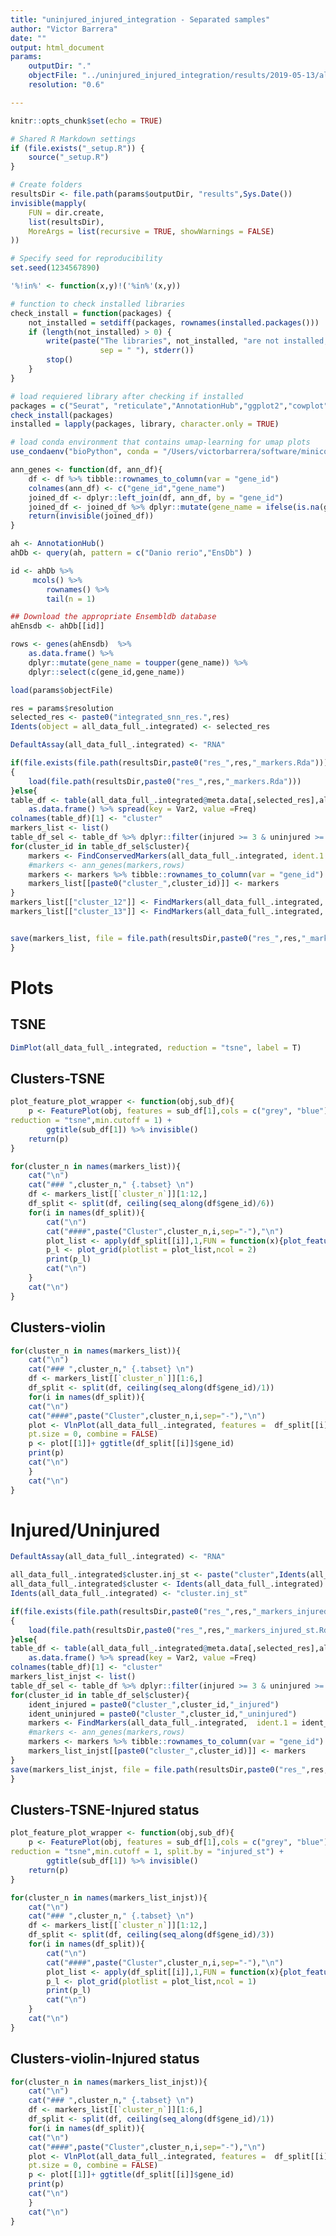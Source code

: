 ```yaml
---
title: "uninjured_injured_integration - Separated samples"
author: "Victor Barrera"
date: ""
output: html_document
params:
    outputDir: "."
    objectFile: "../uninjured_injured_integration/results/2019-05-13/all_integrated_objects.Rda"
    resolution: "0.6"

---
```


```r
knitr::opts_chunk$set(echo = TRUE)
```

```r
# Shared R Markdown settings
if (file.exists("_setup.R")) {
    source("_setup.R")
}
```

```r
# Create folders
resultsDir <- file.path(params$outputDir, "results",Sys.Date())
invisible(mapply(
    FUN = dir.create,
    list(resultsDir),
    MoreArgs = list(recursive = TRUE, showWarnings = FALSE)
))


```

```r
# Specify seed for reproducibility
set.seed(1234567890)
```

```r
'%!in%' <- function(x,y)!('%in%'(x,y))

# function to check installed libraries
check_install = function(packages) {
    not_installed = setdiff(packages, rownames(installed.packages()))
    if (length(not_installed) > 0) {
        write(paste("The libraries", not_installed, "are not installed, aborting.",
                    sep = " "), stderr())
        stop()
    }
}
```


```r
# load requiered library after checking if installed
packages = c("Seurat", "reticulate","AnnotationHub","ggplot2","cowplot", "dplyr","tidyr")
check_install(packages)
installed = lapply(packages, library, character.only = TRUE)
```

```r
# load conda environment that contains umap-learning for umap plots
use_condaenv("bioPython", conda = "/Users/victorbarrera/software/miniconda2/bin/conda", required = TRUE)
```

```r
ann_genes <- function(df, ann_df){
    df <- df %>% tibble::rownames_to_column(var = "gene_id")
    colnames(ann_df) <- c("gene_id","gene_name")
    joined_df <- dplyr::left_join(df, ann_df, by = "gene_id")
    joined_df <- joined_df %>% dplyr::mutate(gene_name = ifelse(is.na(gene_name),gene_id,gene_name)) 
    return(invisible(joined_df))
}
```

```r
ah <- AnnotationHub()
ahDb <- query(ah, pattern = c("Danio rerio","EnsDb") )

id <- ahDb %>% 
     mcols() %>%  
        rownames() %>%
        tail(n = 1)

## Download the appropriate Ensembldb database
ahEnsdb <- ahDb[[id]]

rows <- genes(ahEnsdb)  %>% 
    as.data.frame() %>% 
    dplyr::mutate(gene_name = toupper(gene_name)) %>% 
    dplyr::select(c(gene_id,gene_name))

```

```r
load(params$objectFile) 
```

```r
res = params$resolution
selected_res <- paste0("integrated_snn_res.",res)
Idents(object = all_data_full_.integrated) <- selected_res
```

```r
DefaultAssay(all_data_full_.integrated) <- "RNA"
```

```r
if(file.exists(file.path(resultsDir,paste0("res_",res,"_markers.Rda"))))
{
    load(file.path(resultsDir,paste0("res_",res,"_markers.Rda")))
}else{
table_df <- table(all_data_full_.integrated@meta.data[,selected_res],all_data_full_.integrated@meta.data$injured_st) %>% 
    as.data.frame() %>% spread(key = Var2, value =Freq)
colnames(table_df)[1] <- "cluster"
markers_list <- list()
table_df_sel <- table_df %>% dplyr::filter(injured >= 3 & uninjured >= 3)
for(cluster_id in table_df_sel$cluster){
    markers <- FindConservedMarkers(all_data_full_.integrated, ident.1 = cluster_id, grouping.var = "injured_st", verbose = FALSE)
    #markers <- ann_genes(markers,rows)
    markers <- markers %>% tibble::rownames_to_column(var = "gene_id")
    markers_list[[paste0("cluster_",cluster_id)]] <- markers
}
markers_list[["cluster_12"]] <- FindMarkers(all_data_full_.integrated, ident.1 = 12) %>% tibble::rownames_to_column(var = "gene_id")
markers_list[["cluster_13"]] <- FindMarkers(all_data_full_.integrated, ident.1 = 13) %>% tibble::rownames_to_column(var = "gene_id")


save(markers_list, file = file.path(resultsDir,paste0("res_",res,"_markers.Rda")))
}
```

# Plots

## TSNE

```r
DimPlot(all_data_full_.integrated, reduction = "tsne", label = T)
```

## Clusters-TSNE {.tabset}

```r
plot_feature_plot_wrapper <- function(obj,sub_df){
    p <- FeaturePlot(obj, features = sub_df[1],cols = c("grey", "blue"), 
reduction = "tsne",min.cutoff = 1) + 
        ggtitle(sub_df[1]) %>% invisible()
    return(p)
}

for(cluster_n in names(markers_list)){
    cat("\n")
    cat("### ",cluster_n," {.tabset} \n")
    df <- markers_list[[`cluster_n`]][1:12,]
    df_split <- split(df, ceiling(seq_along(df$gene_id)/6))
    for(i in names(df_split)){
        cat("\n")
        cat("####",paste("Cluster",cluster_n,i,sep="-"),"\n")
        plot_list <- apply(df_split[[i]],1,FUN = function(x){plot_feature_plot_wrapper(all_data_full_.integrated,x)})
        p_l <- plot_grid(plotlist = plot_list,ncol = 2)
        print(p_l)
        cat("\n")
    }
    cat("\n")
}
```


## Clusters-violin {.tabset}

```r

for(cluster_n in names(markers_list)){
    cat("\n")
    cat("### ",cluster_n," {.tabset} \n")
    df <- markers_list[[`cluster_n`]][1:6,]
    df_split <- split(df, ceiling(seq_along(df$gene_id)/1))
    for(i in names(df_split)){
    cat("\n")
    cat("####",paste("Cluster",cluster_n,i,sep="-"),"\n")
    plot <- VlnPlot(all_data_full_.integrated, features =  df_split[[i]]$gene_id,  group.by = selected_res, 
    pt.size = 0, combine = FALSE)
    p <- plot[[1]]+ ggtitle(df_split[[i]]$gene_id)
    print(p)
    cat("\n")
    }
    cat("\n")
}
```

# Injured/Uninjured 

```r
DefaultAssay(all_data_full_.integrated) <- "RNA"
```

```r
all_data_full_.integrated$cluster.inj_st <- paste("cluster",Idents(all_data_full_.integrated), all_data_full_.integrated$injured_st, sep = "_")
all_data_full_.integrated$cluster <- Idents(all_data_full_.integrated)
Idents(all_data_full_.integrated) <- "cluster.inj_st"
```

```r
if(file.exists(file.path(resultsDir,paste0("res_",res,"_markers_injured_st.Rda"))))
{
    load(file.path(resultsDir,paste0("res_",res,"_markers_injured_st.Rda")))
}else{
table_df <- table(all_data_full_.integrated@meta.data[,selected_res],all_data_full_.integrated@meta.data$injured_st) %>% 
    as.data.frame() %>% spread(key = Var2, value =Freq)
colnames(table_df)[1] <- "cluster"
markers_list_injst <- list()
table_df_sel <- table_df %>% dplyr::filter(injured >= 3 & uninjured >= 3)
for(cluster_id in table_df_sel$cluster){
    ident_injured = paste0("cluster_",cluster_id,"_injured")
    ident_uninjured = paste0("cluster_",cluster_id,"_uninjured")
    markers <- FindMarkers(all_data_full_.integrated,  ident.1 = ident_injured, ident.2 = ident_uninjured, verbose = FALSE)
    #markers <- ann_genes(markers,rows)
    markers <- markers %>% tibble::rownames_to_column(var = "gene_id")
    markers_list_injst[[paste0("cluster_",cluster_id)]] <- markers
}
save(markers_list_injst, file = file.path(resultsDir,paste0("res_",res,"_markers_injured_st.Rda")))
}
```


## Clusters-TSNE-Injured status {.tabset}

```r
plot_feature_plot_wrapper <- function(obj,sub_df){
    p <- FeaturePlot(obj, features = sub_df[1],cols = c("grey", "blue"), 
reduction = "tsne",min.cutoff = 1, split.by = "injured_st") + 
        ggtitle(sub_df[1]) %>% invisible()
    return(p)
}

for(cluster_n in names(markers_list_injst)){
    cat("\n")
    cat("### ",cluster_n," {.tabset} \n")
    df <- markers_list[[`cluster_n`]][1:12,]
    df_split <- split(df, ceiling(seq_along(df$gene_id)/3))
    for(i in names(df_split)){
        cat("\n")
        cat("####",paste("Cluster",cluster_n,i,sep="-"),"\n")
        plot_list <- apply(df_split[[i]],1,FUN = function(x){plot_feature_plot_wrapper(all_data_full_.integrated,x)})
        p_l <- plot_grid(plotlist = plot_list,ncol = 1)
        print(p_l)
        cat("\n")
    }
    cat("\n")
}
```


## Clusters-violin-Injured status {.tabset}

```r

for(cluster_n in names(markers_list_injst)){
    cat("\n")
    cat("### ",cluster_n," {.tabset} \n")
    df <- markers_list[[`cluster_n`]][1:6,]
    df_split <- split(df, ceiling(seq_along(df$gene_id)/1))
    for(i in names(df_split)){
    cat("\n")
    cat("####",paste("Cluster",cluster_n,i,sep="-"),"\n")
    plot <- VlnPlot(all_data_full_.integrated, features =  df_split[[i]]$gene_id, split.by = "injured_st", group.by = selected_res, 
    pt.size = 0, combine = FALSE)
    p <- plot[[1]]+ ggtitle(df_split[[i]]$gene_id)
    print(p)
    cat("\n")
    }
    cat("\n")
}
```